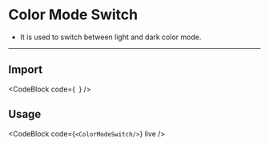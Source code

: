 
# Color Mode Switch

-   It is used to switch between light and dark color mode.

---

## Import

<CodeBlock
    code={`
	`}
/>

## Usage

<CodeBlock
    code={`
<ColorModeSwitch/>
	`}
    live
/>
